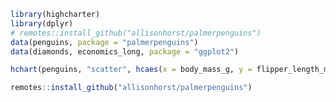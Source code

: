 ```r
library(highcharter)
library(dplyr)
# remotes::install_github("allisonhorst/palmerpenguins")
data(penguins, package = "palmerpenguins")
data(diamonds, economics_long, package = "ggplot2")

hchart(penguins, "scatter", hcaes(x = body_mass_g, y = flipper_length_mm , group = species))
```

```r
remotes::install_github("allisonhorst/palmerpenguins")
```

```r

```
